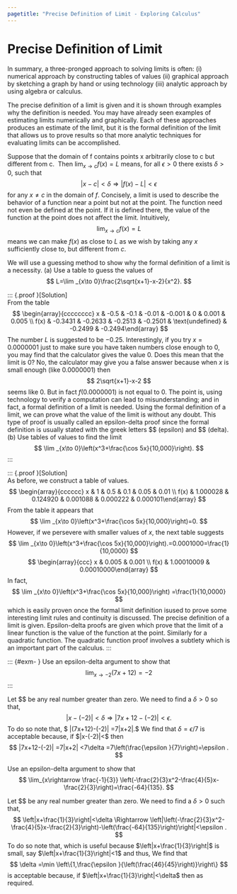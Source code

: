 ```yaml
---
pagetitle: "Precise Definition of Limit - Exploring Calculus"
---
```

# Precise Definition of Limit


In summary, a three-pronged approach to solving limits is often: (i) numerical approach by constructing tables of values (ii) graphical approach by sketching a graph by hand or using technology (iii) analytic approach by using algebra or calculus.

The precise definition of a limit is given and it is shown through examples why the definition is needed. You may have already seen examples of estimating limits numerically and graphically. Each of these approaches produces an estimate of the limit, but it is the formal definition of the limit that allows us to prove results so that more analytic techniques for evaluating limits can be accomplished.

::: {#def- } 
Suppose that the domain of f contains points x arbitrarily close to c but different from c. 
Then $\lim _{x\to c}f(x)=L$ means, for all $\epsilon >0$ there exists $\delta >0$, such that  
$$
|x-c|<\delta \Rightarrow |f(x)-L|<\epsilon 
$$ 
for any $x\neq c$ in the domain of $f.$ Concisely, a limit is used to describe the behavior of a function near a point but not at the point. 
The function need not even be defined at the point. 
If it is defined there, the value of the function at the point does not affect the limit. 
Intuitively, 
$$
\lim _{x\to  c}f(x)=L
$$ 
means we can make $f(x)$ as close to $L$ as we wish by taking any $x$ sufficiently close to, but different from $c.$
::: 

::: {#exm- } 
We will use a guessing method to show why the formal definition of a limit is a necessity.  (a) Use a table to guess the values of 
$$
L=\lim _{x\to 0}\frac{2\sqrt{x+1}-x-2}{x^2}.
$$
::: 

::: {.proof }[Solution]   
From the table 
$$
\begin{array}{cccccccc} x & -0.5 & -0.1 & -0.01 & -0.001 & 0 & 0.001 & 0.005 \\ f(x) & -0.3431 & -0.2633 & -0.2513 & -0.2501 & \text{undefined} & -0.2499 & -0.2494\end{array}
$$
The number $L$ is suggested to be $-0.25.$ Interestingly, if you try $x=0.0000001$ just to make sure you have taken numbers close enough to 0, you may find that the calculator gives the value 0. 
Does this mean that the limit is 0? 
No, the calculator may give you a false answer because when $x$ is small enough (like $0.0000001$) then 
$$
2\sqrt{x+1}-x-2
$$ 
seems like 0. But in fact $f(0.0000001)$ is not equal to 0. 
The point is, using technology to verify a computation can lead to misunderstanding; and in fact, a formal definition of a limit is needed. 
Using the formal definition of a limit, we can prove what the value of the limit is without any doubt. 
This type of proof is usually called an epsilon-delta proof since the formal definition is usually stated with the greek letters $\epsilon $ (epsilon) and $\delta $ (delta).  
(b) Use tables of values to find the limit 
$$
\lim _{x\to 0}\left(x^3+\frac{\cos  5x}{10,000}\right).
$$
::: 

::: {.proof }[Solution]   
As before, we construct a table of values. 
$$
\begin{array}{cccccc} x & 1 & 0.5 & 0.1 & 0.05 & 0.01 \\ f(x) & 1.000028 & 0.124920 & 0.001088 & 0.000222 & 0.000101\end{array}
$$
From the table it appears that 
$$
\lim _{x\to 0}\left(x^3+\frac{\cos  5x}{10,000}\right)=0.
$$ 
However, if we persevere with smaller values of $x,$ the next table suggests 
$$
\lim _{x\to 0}\left(x^3+\frac{\cos  5x}{10,000}\right).=0.0001000=\frac{1}{10,0000}
$$
$$
\begin{array}{ccc} x & 0.005 & 0.001 \\ f(x) & 1.00010009 & 0.00010000\end{array}
$$
In fact, 
$$
\lim _{x\to 0}\left(x^3+\frac{\cos  5x}{10,000}\right) =\frac{1}{10,0000}
$$ 
which is easily proven once the formal limit definition isused to prove some interesting limit rules and continuity is discussed. 
The precise definition of a limit is given. 
Epsilon-delta proofs are given which prove that the limit of a linear function is the value of the function at the point. 
Similarly for a quadratic function. The quadratic function proof involves a subtlety which is an important part of the calculus.
::: 

::: {#exm- }  Use an epsilon-delta argument to show that 
$$
\lim_{x\rightarrow -2} (7x+12)=-2
$$
::: 

::: {.solution } 
Let $\epsilon $ be any real number greater than zero. 
We need to find a $\delta >0$ so that, $$
|x-(-2)|<\delta \Rightarrow |7x+12-(-2)|<\epsilon .
$$
To do so note that, $ |(7x+12)-(-2)| =7|x+2|.$ 
We find that $\delta =\epsilon /7$ is acceptable because, if $|x-(-2)|<\delta $ then 
$$
|7x+12-(-2)| =7|x+2| <7\delta =7\left(\frac{\epsilon }{7}\right)=\epsilon .
$$ 
::: 

::: {#exm- }  
Use an epsilon-delta argument to show that 
$$
\lim_{x\rightarrow \frac{-1}{3}} \left(-\frac{2}{3}x^2-\frac{4}{5}x-\frac{2}{3}\right)=\frac{-64}{135}.
$$
::: 

::: {.solution }   
Let $\epsilon $ be any real number greater than zero. We need to find a $\delta >0$ such that, 
$$
\left|x+\frac{1}{3}\right|<\delta  \Rightarrow \left|\left(-\frac{2}{3}x^2-\frac{4}{5}x-\frac{2}{3}\right)-\left(\frac{-64}{135}\right)\right|<\epsilon .
$$
To do so note that, 
\begin{align*} \left|\left(-\frac{2}{3}x^2-\frac{4}{5}x-\frac{2}{3}\right)-\left(\frac{-64}{135}\right)\right| 
& = \left|-\frac{26}{135}-\frac{4 x}{5}-\frac{2 x^2}{3}\right| \\ 
& = \frac{2}{3}\left|\frac{13}{45}+\frac{6 x}{5}+x^2\right| \\
& = \frac{2}{3}\left| x+\frac{13}{15}\right| \ \left|x+\frac{1}{3}\right|
\end{align*}
which is useful because $\left|x+\frac{1}{3}\right|$ is small, say $\left|x+\frac{1}{3}\right|<1$ and thus, 
\begin{align*}
\left|x+\frac{1}{3}\right| & <1 \Longleftrightarrow   -1 < x+\frac{1}{3} < 1 \\ & 
\Longleftrightarrow   \frac{-4}{3}< x<\frac{2}{3} \\ & 
\Longleftrightarrow  \frac{-7}{15} < x+\frac{13}{15} < \frac{23}{15} \\ & 
\Rightarrow \left|x+\frac{13}{15}\right|<\frac{23}{15}
\end{align*}
We find that 
$$
\delta =\min \left\{1,\frac{\epsilon }{\left(\frac{46}{45}\right)}\right\}
$$ 
is acceptable because, if $\left|x+\frac{1}{3}\right|<\delta$ then 
\begin{align*}
\left|\left(-\frac{2}{3}x^2-\frac{4}{5}x-\frac{2}{3}\right)-\left(\frac{-64}{135}\right)\right| \\ & 
=\frac{2}{3}\left| x+\frac{13}{15}\right| |x+\frac{1}{3}| \\ & 
< \left(\frac{2}{3}\right)\left(\frac{23}{15}\right)\delta \\ & 
=\left(\frac{46}{15}\right)\frac{\epsilon }{\left(\frac{46}{15}\right)} \\ & 
=\epsilon
\end{align*}
as required. 
::: 


